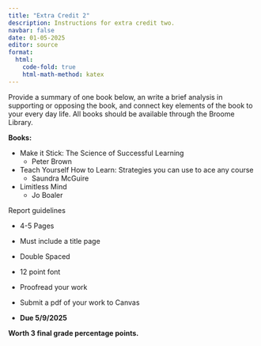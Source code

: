 ```yaml
---
title: "Extra Credit 2"
description: Instructions for extra credit two.
navbar: false
date: 01-05-2025
editor: source
format:
  html: 
    code-fold: true
    html-math-method: katex
---
```


Provide a summary of one book below, an write a brief analysis in supporting or opposing the book, and connect key elements of the book to your every day life. All books should be available through the Broome Library.

**Books:**

-   Make it Stick: The Science of Successful Learning
    -   Peter Brown

-   Teach Yourself How to Learn: Strategies you can use to ace any course
    -   Saundra McGuire

-  Limitless Mind
    -  Jo Boaler

Report guidelines

-   4-5 Pages

-   Must include a title page

-   Double Spaced

-   12 point font

-   Proofread your work

-   Submit a pdf of your work to Canvas

-   **Due 5/9/2025**

**Worth 3 final grade percentage points.**